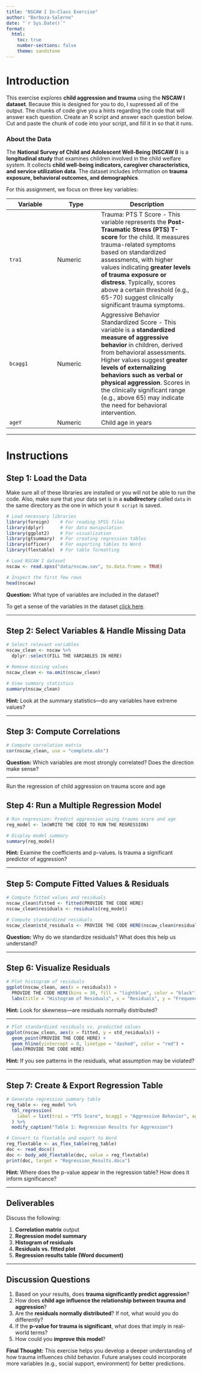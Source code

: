 ---
title: "NSCAW I In-Class Exercise"
author: "Barboza-Salerno"
date: "`r Sys.Date()`"
format:
  html:
    toc: true
    number-sections: false
    theme: sandstone
---

# **Introduction**

This exercise explores **child aggression and trauma** using the **NSCAW I dataset**. Because this is designed for you to do, I supressed all of the output. The chunks of code give you a hints regarding the code that will answer each question. Create an R script and answer each question below. Cut and paste the chunk of code into your script, and fill it in so that it runs.

### **About the Data**
The **National Survey of Child and Adolescent Well-Being (NSCAW I)** is a **longitudinal study** that examines children involved in the child welfare system. It collects **child well-being indicators, caregiver characteristics, and service utilization data**. The dataset includes information on **trauma exposure, behavioral outcomes, and demographics**.

For this assignment, we focus on three key variables:

| Variable  | Type      | Description  |
|-----------|----------|----------------------|
| `tra1`    | Numeric  | Trauma: PTS T Score - This variable represents the **Post-Traumatic Stress (PTS) T-score** for the child. It measures trauma-related symptoms based on standardized assessments, with higher values indicating **greater levels of trauma exposure or distress**. Typically, scores above a certain threshold (e.g., 65-70) suggest clinically significant trauma symptoms.
| `bcagg1`  | Numeric  | Aggressive Behavior Standardized Score - This variable is a **standardized measure of aggressive behavior** in children, derived from behavioral assessments. Higher values suggest **greater levels of externalizing behaviors such as verbal or physical aggression**. Scores in the clinically significant range (e.g., above 65) may indicate the need for behavioral intervention.
| `ageY`    | Numeric  | Child age in years |

---

# **Instructions**

## **Step 1: Load the Data**
Make sure all of these libraries are installed or you will not be able to run the code. Also, make sure that your data set is in a **subdirectory** called `data` in the same directory as the one in which your `R script` is saved.

```{r, eval=FALSE}
# Load necessary libraries
library(foreign)    # For reading SPSS files
library(dplyr)      # For data manipulation
library(ggplot2)    # For visualization
library(gtsummary)  # For creating regression tables
library(officer)    # For exporting tables to Word
library(flextable)  # For table formatting

# Load NSCAW I dataset
nscaw <- read.spss("data/nscaw.sav", to.data.frame = TRUE)

# Inspect the first few rows
head(nscaw)
```
**Question:** What type of variables are included in the dataset?

To get a sense of the variables in the dataset [click here](https://www.ndacan.acf.hhs.gov/presentations/Overview_of_NSCAW_I_and_II.pdf).

---

## **Step 2: Select Variables & Handle Missing Data**
```{r, eval=FALSE}
# Select relevant variables
nscaw_clean <- nscaw %>% 
  dplyr::select(FILL THE VARIABLES IN HERE) 

# Remove missing values
nscaw_clean <- na.omit(nscaw_clean)

# View summary statistics
summary(nscaw_clean)
```
**Hint:** Look at the summary statistics—do any variables have extreme values?

---

## **Step 3: Compute Correlations**
```{r, eval=FALSE}
# Compute correlation matrix
cor(nscaw_clean, use = "complete.obs")
```
**Question:** Which variables are most strongly correlated? Does the direction make sense?

---

Run the regression of child aggression on trauma score and age

## **Step 4: Run a Multiple Regression Model**
```{r, eval=FALSE}
# Run regression: Predict aggression using trauma score and age
reg_model <- lm(WRITE THE CODE TO RUN THE REGRESSION)

# Display model summary
summary(reg_model)
```
**Hint:** Examine the coefficients and p-values. Is trauma a significant predictor of aggression?

---

## **Step 5: Compute Fitted Values & Residuals**
```{r, eval=FALSE}
# Compute fitted values and residuals
nscaw_clean$fitted <- fitted(PROVIDE THE CODE HERE)
nscaw_clean$residuals <- residuals(reg_model)

# Compute standardized residuals
nscaw_clean$std_residuals <- PROVIDE THE CODE HERE(nscaw_clean$residuals)
```
**Question:** Why do we standardize residuals? What does this help us understand?

---

## **Step 6: Visualize Residuals**
```{r, eval=FALSE}
# Plot histogram of residuals
ggplot(nscaw_clean, aes(x = residuals)) +
  PROVIDE THE CODE HERE(bins = 30, fill = "lightblue", color = "black") +
  labs(title = "Histogram of Residuals", x = "Residuals", y = "Frequency")
```
**Hint:** Look for skewness—are residuals normally distributed?

---

```{r, eval=FALSE}
# Plot standardized residuals vs. predicted values
ggplot(nscaw_clean, aes(x = fitted, y = std_residuals)) +
  geom_point(PROVIDE THE CODE HERE) +
  geom_hline(yintercept = 0, linetype = "dashed", color = "red") +
  labs(PROVIDE THE CODE HERE)
```
**Hint:** If you see patterns in the residuals, what assumption may be violated?

---

## **Step 7: Create & Export Regression Table**
```{r, eval=FALSE}
# Generate regression summary table
reg_table <- reg_model %>% 
  tbl_regression(
    label = list(tra1 = "PTS Score", bcagg1 = "Aggressive Behavior", ageY = "Age")
  ) %>% 
  modify_caption("Table 1: Regression Results for Aggression")

# Convert to flextable and export to Word
reg_flextable <- as_flex_table(reg_table)
doc <- read_docx()
doc <- body_add_flextable(doc, value = reg_flextable)
print(doc, target = "Regression_Results.docx")
```
**Hint:** Where does the p-value appear in the regression table? How does it inform significance?

---

## **Deliverables**

Discuss the following:

1. **Correlation matrix** output
2. **Regression model summary**
3. **Histogram of residuals**
4. **Residuals vs. fitted plot**
5. **Regression results table (Word document)**

---

## **Discussion Questions**
1. Based on your results, does **trauma significantly predict aggression**?
2. How does **child age influence the relationship between trauma and aggression**?
3. Are the **residuals normally distributed**? If not, what would you do differently?
4. If the **p-value for trauma is significant**, what does that imply in real-world terms?
5. How could you **improve this model**?

**Final Thought:** This exercise helps you develop a deeper understanding of how trauma influences child behavior. Future analyses could incorporate more variables (e.g., social support, environment) for better predictions.
